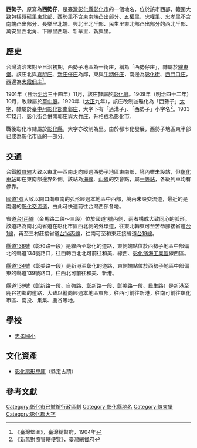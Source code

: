 {{noteTA　
|1 = zh-cn:庄; zh-hk:庄; zh-tw:庄;
}}
'''西勢子'''，原寫為'''西勢仔'''，是[[臺灣|臺灣]][[彰化縣|彰化縣]][[彰化市|彰化市]]的一個地名，位於該市西部，範圍大致包括磚磘里東北部、西勢里不含東南端凸出部分、五權里、忠權里、忠孝里不含南端凸出部分、長樂里北端、興北里北半部、民生里東北部凸出部分的西北半部、萬安里西北角、下廍里西端、新華里、新興里。

==歷史==
台灣清治末期至日治初期，西勢子地區為一街庄，稱為「西勢仔庄」，隸屬於[[線東堡|線東堡]]。該庄北與[[嘉犁庄|嘉犁庄]]、[[新庄子_(彰化縣和美鎮)|新庄仔庄]]為鄰，東與[[牛稠子_(彰化縣彰化市)|牛稠仔庄]]，南邊為[[彰化街|彰化街]]、[[西門口庄|西門口庄]]，西邊為[[大霞佃庄|大霞佃庄]]<ref>《臺灣堡圖》，臺灣總督府，1904年</ref>。

1901年（日治[[明治|明治]]三十四年）11月，該庄隸屬於[[彰化廳|彰化廳]]。1909年（明治四十二年）10月，改隸屬於[[臺中廳|臺中廳]]。1920年（[[大正|大正]]九年），該庄改制並雅化為「西勢子」[[大字|大字]]，隸屬於[[臺中州|臺中州]][[彰化郡|彰化郡]][[南郭庄|南郭庄]]，大字下有「過溝子」、「西勢子」小字名<ref>《新舊對照管轄便覽》，臺灣總督府</ref>。1933年12月，[[彰化街|彰化街]]合併南郭庄與[[大竹庄|大竹庄]]，升格成為[[彰化市_(州轄市)|彰化市]]。

戰後彰化市隸屬於[[彰化縣|彰化縣]]，大字亦改制為里。由於都市化發展，西勢子地區東半部已成為彰化市區的一部分。

==交通==
台鐵[[縱貫線_(南段)|縱貫線]]大致以東北—西南走向經過西勢子地區東南部，境內雖未設站，但[[彰化車站|彰化車站]]即在東南部邊界外側。該站為[[海岸線|海線]]、[[臺中線|山線]]的交會點，屬[[一等站_(台鐵)|一等站]]，各級列車均有停靠。

[[中山高速公路|國道1號]]大致以開口向東南的弧形經過本地區中西部，境內未設交流道，最近的是南邉的[[彰化交流道|彰化交流道]]，由此可快速前往台灣西部各地。

省道[[台1丙線|台1丙線]]（金馬路二段～三段）位於國道1號內側，兩者構成大致同心的弧形。該道路為南北向省道在彰化市區西北側的外環道，往東北轉東可至苦苓腳接省道[[台1線|台1線]]，再至三村莊接省道[[台14丙線|台14丙線]]，往南可至和東莊接省道[[台19線|台19線]]。

[[縣道138號|縣道138號]]（彰和路一段）是線西至彰化的道路，東側端點位於西勢子地區中部偏北的縣道134號路口，往西轉西北北可前往和美、線西、[[彰化濱海工業區|彰化濱海工業區]]線西區。

[[縣道134號|縣道134號]]（彰美路一段）是新港至彰化的道路，東側端點位於西勢子地區中部偏東的縣道139號路口，往西北可前往和美、新港。

[[縣道139號|縣道139號]]（彰新路一段、自強路、彰新路一段、彰美路一段、民生路）是新港至鹿谷初鄉的道路，大致以縱向經過本地區東部，往西可前往新港，往南可前往彰化市區、南投、集集、鹿谷等地。

==學校==
*[[忠孝國小|忠孝國小]]

==文化資產==
*[[彰化扇形車庫|彰化扇形車庫]]（縣定古蹟）

==參考文獻==
{{reflist}}

{{彰化郡}}

[[Category:彰化市已撤銷行政區劃|Category:彰化市已撤銷行政區劃]]
[[Category:彰化縣地名|Category:彰化縣地名]]
[[Category:線東堡|Category:線東堡]]
[[Category:彰化郡大字|Category:彰化郡大字]]